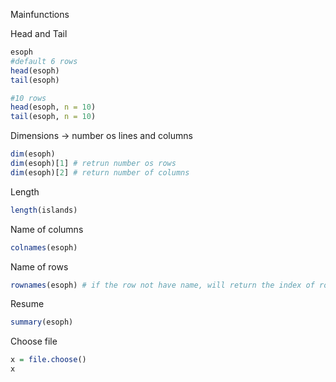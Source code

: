 Mainfunctions

Head and Tail
```r
esoph
#default 6 rows
head(esoph)
tail(esoph)

#10 rows
head(esoph, n = 10)
tail(esoph, n = 10)
```
Dimensions
-> number os lines and columns
```r
dim(esoph)
dim(esoph)[1] # retrun number os rows
dim(esoph)[2] # return number of columns
```
Length
```r
length(islands)

```
Name of columns
```r

colnames(esoph)

```
Name of rows
```r
rownames(esoph) # if the row not have name, will return the index of row
```
Resume
```r
summary(esoph)
```
Choose file

```r
x = file.choose()
x
```

